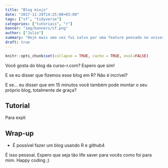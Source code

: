 ```yaml
---
title: "Blog miojo"
date: "2017-11-24T14:25:00+03:00"
tags: ["sf", "tidyverse"]
categories: ["tutoriais", "r"]
banner: "img/banners/sf.png"
author: ["Julio"]
summary: "Hoje mais uma vez fui salvo por uma feature pensada no universo tidy. Dessa vez, o grande culpado foi o sf, um pacote ainda em estágio de desenvolvimento mas que já considero pacas..."
draft: true
---
```


```r
knitr::opts_chunk$set(collapse = TRUE, cache = TRUE, eval=FALSE)
```

Você gosta do blog da curso-r.com? Espero que sim!

E se eu disser que fizemos esse blog em R? Não é incrível?

E se... eu disser que em 15 minutos você também pode montar o seu próprio blog, totalmente de graça?


## Tutorial

Para expli



## Wrap-up

- É possível fazer um blog usando R e github4

É isso pessoal. Espero que seja tão life saver para vocês como foi para mim. Happy coding ;)





